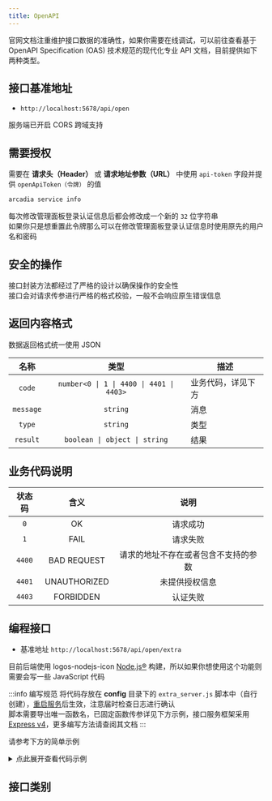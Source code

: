 ```yaml
---
title: OpenAPI
---
```


官网文档注重维护接口数据的准确性，如果你需要在线调试，可以前往查看基于 OpenAPI Specification (OAS) 技术规范的现代化专业 API 文档，目前提供如下两种类型。

<OpenAPICard />

## 接口基准地址

- `http://localhost:5678/api/open`

服务端已开启 CORS 跨域支持

## 需要授权

需要在 **请求头（Header）** 或 **请求地址参数（URL）** 中使用 `api-token` 字段并提供 `openApiToken（令牌）` 的值

```bash title="获取令牌的方法"
arcadia service info
```
每次修改管理面板登录认证信息后都会修改成一个新的 `32` 位字符串  
如果你只是想重置此令牌那么可以在修改管理面板登录认证信息时使用原先的用户名和密码

## 安全的操作

接口封装方法都经过了严格的设计以确保操作的安全性  
接口会对请求传参进行严格的格式校验，一般不会响应原生错误信息

## 返回内容格式

数据返回格式统一使用 JSON

<APITable>

| 名称 | 类型 | 描述 |
| :-: | :-: | --- |
| `code` | `number<0 \| 1 \| 4400 \| 4401 \| 4403>` | 业务代码，详见下方 |
| `message` | `string` | 消息 |
| `type` | `string` | 类型 |
| `result` | `boolean \| object \| string` | 结果 |

</APITable>

## 业务代码说明

<APITable>

|  状态码  |         含义           | 说明                             |
| :-----: | :-------------------: | :-----------------------------: |
|  `0`    |          OK           | 请求成功                          |
|  `1`    |         FAIL          | 请求失败                          |
|  `4400` |      BAD REQUEST      | 请求的地址不存在或者包含不支持的参数   |
|  `4401` |     UNAUTHORIZED      | 未提供授权信息                     |
|  `4403` |       FORBIDDEN       | 认证失败                          |

</APITable>

## 编程接口

- 基准地址 `http://localhost:5678/api/open/extra`

目前后端使用 <Icon size={22}>logos-nodejs-icon</Icon> [Node.js®](https://nodejs.org) 构建，所以如果你想使用这个功能则需要会写一些 JavaScript 代码

:::info 编写规范
将代码存放在 **config** 目录下的 `extra_server.js` 脚本中（自行创建），[重启服务](/docs/cli/server/service#开启重启服务)后生效，注意届时检查日志进行确认  
脚本需要导出唯一函数名，已固定函数传参详见下方示例，接口服务框架采用 [Express v4](https://expressjs.com)，更多编写方法请查阅其文档
:::

请参考下方的简单示例

<details>
<summary>点此展开查看代码示例</summary>

```jsx language=javascript title="extra_server.js" showLineNumbers
async function Main(api, resTemplate, logger) {
    // api express框架实例
    // resTemplate 接口响应内置模板（具体详见 src/core/http/index.js，也可以自定义）
    // logger 日志组件，支持分级（info、warn、debug、error、fatal），之后你可以在 server.log 中查看

    api.get('/test1', function (request, response) {
        // queryParams = request.query
        try {
            const msg = '/api/open/extra/test1 GET 接口请求成功'
            response.send(resTemplate.okData(msg)) // 请求成功
            logger.info(msg)
        } catch (e) {
            response.send(resTemplate.fail(e.message)) // 请求失败
        }
    })
    api.post('/test2', function (request, response) {
        // bodyParams = request.body
        try {
            const msg = '/api/open/extra/test2 POST 接口请求成功'
            response.send(resTemplate.okData(msg)) // 请求成功
            logger.info(msg)
        } catch (e) {
            response.send(resTemplate.fail(e.message)) // 请求失败
        }
    })
}

module.exports = Main
```

</details>

## 接口类别


<DocCardList />
